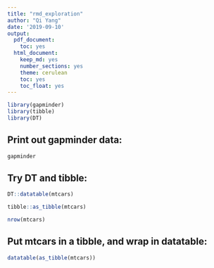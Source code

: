 ```yaml
---
title: "rmd_exploration"
author: "Qi Yang"
date: '2019-09-10'
output:
  pdf_document:
    toc: yes
  html_document:
    keep_md: yes
    number_sections: yes
    theme: cerulean
    toc: yes
    toc_float: yes
---
```


<!-- echo = FALSE hides codes from output, warning = FALSE hides warning messages -->
```r
library(gapminder)
library(tibble)
library(DT)
```

## Print out gapminder data:
```r
gapminder
```

## Try DT and tibble:
```r
DT::datatable(mtcars)
```
```r
tibble::as_tibble(mtcars)
```
```r
nrow(mtcars)
```


## Put mtcars in a tibble, and wrap in datatable:
```r
datatable(as_tibble(mtcars))
```
